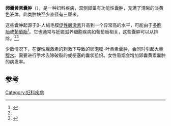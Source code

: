 '''卵囊黄素囊肿'''（{{lang-en|Theca lutein cyst}}），是一种妇科疾病，双侧卵巢有功能性囊肿，充满了清晰的淡黄色液体。此类肿块至少直径有三厘米。

这些囊肿起源于β-人绒毛膜[[促性腺激素|促性腺激素]]升高到一个异常高的水平，可能由于[[多胞胎|多胞胎]]或[[葡萄胎|葡萄胎]]<ref name="isbn0-8385-1401-4">{{cite book |author=Lauren Nathan; DeCherney, Alan H.; Pernoll, Martin L. |title=Current obstetric & gynecologic diagnosis & treatment |publisher=Lange Medical Books/McGraw-Hill |location=New York |year=2003 |pages=708 |isbn=0-8385-1401-4 |oclc= |doi= |accessdate=}}</ref>。它也通常与妊娠滋养细胞疾病如葡萄胎相关，这些囊肿可以从{{le|子宫扩张刮除术|Dilation and curettage}}排除。<ref name="isbn0-8385-1401-4"/><ref>{{Cite book|title=William's Obstetrics|url=https://archive.org/details/williamsobstetri0024unse|last=|first=|publisher=McGraw Hill|year=2014|isbn=978-0-07-179893-8|edition=24th|location=|pages=[https://archive.org/details/williamsobstetri0024unse/page/50 50]|via=}}</ref>

少数情况下，在促性腺激素的刺激下导致的卵泡膜-叶黄素囊肿，会同时引起大量[[腹水|腹水]]。需要进行手术去除破裂的或梗塞的囊状组织。女性吸烟会增加卵囊黄素囊肿的病发率。

==参考==
{{reflist}}

{{女性盆腔和生殖器疾病|state=collapsed}}
{{Cystic diseases|state=collapsed}}

[[Category:妇科疾病|Category:妇科疾病]]